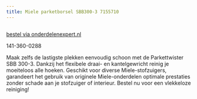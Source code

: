 ```yaml
---
title: Miele parketborsel SBB300-3 7155710
---
```



<Image src={imageProduct} width={imageProduct.width} alt="" />

[bestel via onderdelenexpert.nl](https://www.onderdelenexpert.nl/miele-parketborstel-sbb-300-3-stofzuiger-7155710)

141-360-0288

Maak zelfs de lastigste plekken eenvoudig schoon met de Parkettwister SBB 300-3. Dankzij het flexibele draai- en kantelgewricht reinig je moeiteloos alle hoeken. Geschikt voor diverse Miele-stofzuigers, garandeert het gebruik van originele Miele-onderdelen optimale prestaties zonder schade aan je stofzuiger of interieur. Bestel nu voor een vlekkeloze reiniging!
